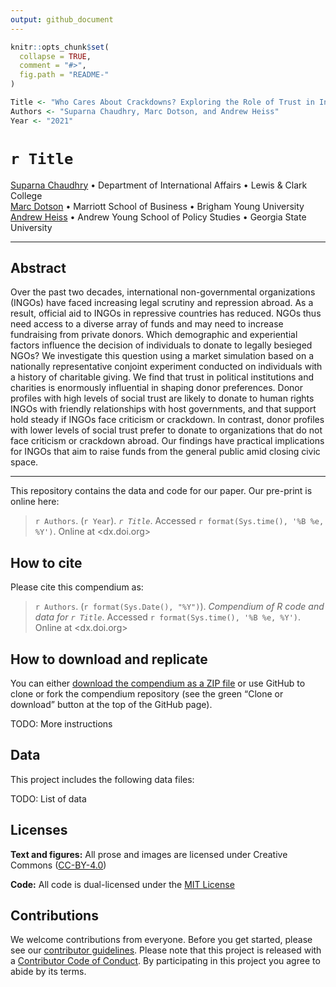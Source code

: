 ```yaml
---
output: github_document
---
```


<!-- README.md is generated from README.Rmd. Please edit that file -->

```r
knitr::opts_chunk$set(
  collapse = TRUE,
  comment = "#>",
  fig.path = "README-"
)

Title <- "Who Cares About Crackdowns? Exploring the Role of Trust in Individual Philanthropy"
Authors <- "Suparna Chaudhry, Marc Dotson, and Andrew Heiss"
Year <- "2021"
```

# `r Title`

[Suparna Chaudhry](http://www.suparnachaudhry.com/) • Department of International Affairs • Lewis & Clark College  
[Marc Dotson](https://marriottschool.byu.edu/directory/details?id=50683) • Marriott School of Business • Brigham Young University  
[Andrew Heiss](https://www.andrewheiss.com/) • Andrew Young School of Policy Studies • Georgia State University

---

## Abstract

Over the past two decades, international non-governmental organizations (INGOs) have faced increasing legal scrutiny and repression abroad. As a result, official aid to INGOs in repressive countries has reduced. NGOs thus need access to a diverse array of funds and may need to increase fundraising from private donors. Which demographic and experiential factors influence the decision of individuals to donate to legally besieged NGOs? We investigate this question using a market simulation based on a nationally representative conjoint experiment conducted on individuals with a history of charitable giving. We find that trust in political institutions and charities is enormously influential in shaping donor preferences. Donor profiles with high levels of social trust are likely to donate to human rights INGOs with friendly relationships with host governments, and that support hold steady if INGOs face criticism or crackdown. In contrast, donor profiles with lower levels of social trust prefer to donate to organizations that do not face criticism or crackdown abroad. Our findings have practical implications for INGOs that aim to raise funds from the general public amid closing civic space.

---

This repository contains the data and code for our paper. Our pre-print is online here:

> `r Authors`. (`r Year`). *`r Title`*. Accessed `r format(Sys.time(), '%B %e, %Y')`. Online at <dx.doi.org>


## How to cite

Please cite this compendium as:

> `r Authors`. (`r format(Sys.Date(), "%Y")`). *Compendium of R code and data for `r Title`*. Accessed `r format(Sys.time(), '%B %e, %Y')`. Online at <dx.doi.org>


## How to download and replicate

You can either [download the compendium as a ZIP file](/archive/master.zip) or use GitHub to clone or fork the compendium repository (see the green "Clone or download" button at the top of the GitHub page).

TODO: More instructions


## Data

This project includes the following data files:

TODO: List of data


## Licenses

**Text and figures:** All prose and images are licensed under Creative Commons ([CC-BY-4.0](http://creativecommons.org/licenses/by/4.0/))

**Code:** All code is dual-licensed under the [MIT License](LICENSE.md)


## Contributions

We welcome contributions from everyone. Before you get started, please see our [contributor guidelines](CONTRIBUTING.md). Please note that this project is released with a [Contributor Code of Conduct](CONDUCT.md). By participating in this project you agree to abide by its terms.
